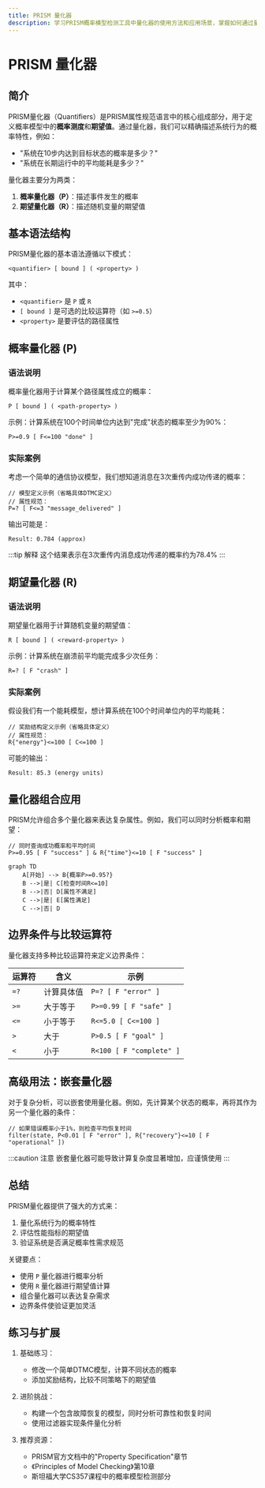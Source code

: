 ```yaml
---
title: PRISM 量化器
description: 学习PRISM概率模型检测工具中量化器的使用方法和应用场景，掌握如何通过量化器表达概率和期望属性。
---
```


# PRISM 量化器

## 简介

PRISM量化器（Quantifiers）是PRISM属性规范语言中的核心组成部分，用于定义概率模型中的**概率测度**和**期望值**。通过量化器，我们可以精确描述系统行为的概率特性，例如：
- "系统在10步内达到目标状态的概率是多少？"
- "系统在长期运行中的平均能耗是多少？"

量化器主要分为两类：
1. **概率量化器（P）**：描述事件发生的概率
2. **期望量化器（R）**：描述随机变量的期望值

## 基本语法结构

PRISM量化器的基本语法遵循以下模式：

```
<quantifier> [ bound ] ( <property> )
```

其中：
- `<quantifier>` 是 `P` 或 `R`
- `[ bound ]` 是可选的比较运算符（如 `>=0.5`）
- `<property>` 是要评估的路径属性

## 概率量化器 (P)

### 语法说明

概率量化器用于计算某个路径属性成立的概率：

```
P [ bound ] ( <path-property> )
```

示例：计算系统在100个时间单位内达到"完成"状态的概率至少为90%：

```
P>=0.9 [ F<=100 "done" ]
```

### 实际案例

考虑一个简单的通信协议模型，我们想知道消息在3次重传内成功传递的概率：

```prism
// 模型定义示例（省略具体DTMC定义）
// 属性规范：
P=? [ F<=3 "message_delivered" ]
```

输出可能是：
```
Result: 0.784 (approx)
```

:::tip 解释
这个结果表示在3次重传内消息成功传递的概率约为78.4%
:::

## 期望量化器 (R)

### 语法说明

期望量化器用于计算随机变量的期望值：

```
R [ bound ] ( <reward-property> )
```

示例：计算系统在崩溃前平均能完成多少次任务：

```
R=? [ F "crash" ]
```

### 实际案例

假设我们有一个能耗模型，想计算系统在100个时间单位内的平均能耗：

```prism
// 奖励结构定义示例（省略具体定义）
// 属性规范：
R{"energy"}<=100 [ C<=100 ]
```

可能的输出：
```
Result: 85.3 (energy units)
```

## 量化器组合应用

PRISM允许组合多个量化器来表达复杂属性。例如，我们可以同时分析概率和期望：

```prism
// 同时查询成功概率和平均时间
P>=0.95 [ F "success" ] & R{"time"}<=10 [ F "success" ]
```

```mermaid
graph TD
    A[开始] --> B{概率P>=0.95?}
    B -->|是| C[检查时间R<=10]
    B -->|否| D[属性不满足]
    C -->|是| E[属性满足]
    C -->|否| D
```

## 边界条件与比较运算符

量化器支持多种比较运算符来定义边界条件：

| 运算符 | 含义          | 示例                     |
|--------|---------------|--------------------------|
| `=?`   | 计算具体值    | `P=? [ F "error" ]`      |
| `>=`   | 大于等于      | `P>=0.99 [ F "safe" ]`   |
| `<=`   | 小于等于      | `R<=5.0 [ C<=100 ]`      |
| `>`    | 大于          | `P>0.5 [ F "goal" ]`     |
| `<`    | 小于          | `R<100 [ F "complete" ]` |

## 高级用法：嵌套量化器

对于复杂分析，可以嵌套使用量化器。例如，先计算某个状态的概率，再将其作为另一个量化器的条件：

```prism
// 如果错误概率小于1%，则检查平均恢复时间
filter(state, P<0.01 [ F "error" ], R{"recovery"}<=10 [ F "operational" ])
```

:::caution 注意
嵌套量化器可能导致计算复杂度显著增加，应谨慎使用
:::

## 总结

PRISM量化器提供了强大的方式来：
1. 量化系统行为的概率特性
2. 评估性能指标的期望值
3. 验证系统是否满足概率性需求规范

关键要点：
- 使用 `P` 量化器进行概率分析
- 使用 `R` 量化器进行期望值计算
- 组合量化器可以表达复杂需求
- 边界条件使验证更加灵活

## 练习与扩展

1. 基础练习：
   - 修改一个简单DTMC模型，计算不同状态的概率
   - 添加奖励结构，比较不同策略下的期望值

2. 进阶挑战：
   - 构建一个包含故障恢复的模型，同时分析可靠性和恢复时间
   - 使用过滤器实现条件量化分析

3. 推荐资源：
   - PRISM官方文档中的"Property Specification"章节
   - 《Principles of Model Checking》第10章
   - 斯坦福大学CS357课程中的概率模型检测部分